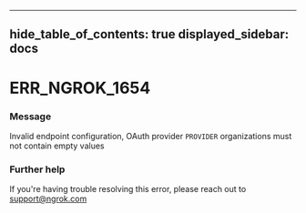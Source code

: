 

---
hide_table_of_contents: true
displayed_sidebar: docs
---


# ERR_NGROK_1654

### Message
Invalid endpoint configuration, OAuth provider `PROVIDER` organizations must not contain empty values

<ErrorDetails error="err_ngrok_1654" />



### Further help
If you're having trouble resolving this error, please reach out to [support@ngrok.com](mailto:support@ngrok.com?subject=Help%20with%20ERR_NGROK_1654)

